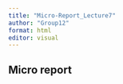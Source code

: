 ```yaml
---
title: "Micro-Report_Lecture7"
author: "Group12"
format: html
editor: visual
---
```


## Micro report
